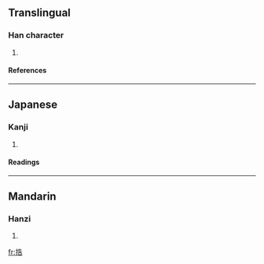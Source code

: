 ==Translingual==
===Han character===
{{Han char|rn=64|rad=手|as=07|sn=10|four=5406<sub>1</sub>|canj=手竹土口 (QHGR)}}
# {{defn|Han|sort=手07}}
====References====
{{Han ref|kx=0432.210|dkj=12123|dj=0782.120|hdz=31884.060|uh=6341|ud=25409|bh=D1BF|bd=53695}}
----
==Japanese==
===Kanji===
{{ja-kanji|grade=|rs=手07}}
# {{defn|Japanese}} 
====Readings====
{{ja-readings|on=[[かく]] (kaku), [[こう]] (kō)|kun=[[みだす]] (midasu)}}
----
==Mandarin==
===Hanzi===
{{cmn-hanzi|pin=[[jiǎo]] (jiao3)|wg=chiao<sup>3</sup>}}
# {{defn|Mandarin}}

[[fr:捁]]